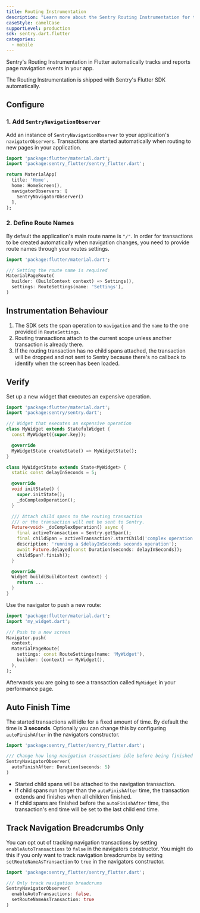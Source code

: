 ```yaml
---
title: Routing Instrumentation
description: "Learn more about the Sentry Routing Instrumentation for the Flutter SDK."
caseStyle: camelCase
supportLevel: production
sdk: sentry.dart.flutter
categories:
  - mobile
---
```


Sentry's Routing Instrumentation in Flutter automatically tracks and reports page navigation events in your app.

<Note>

The Routing Instrumentation is shipped with Sentry's Flutter SDK automatically.

</Note>

## Configure

### 1. Add `SentryNavigationObserver`

Add an instance of `SentryNavigationObserver` to your application's `navigatorObservers`.
Transactions are started automatically when routing to new pages in your application.

```dart
import 'package:flutter/material.dart';
import 'package:sentry_flutter/sentry_flutter.dart';

return MaterialApp(
  title: 'Home',
  home: HomeScreen(),
  navigatorObservers: [
    SentryNavigatorObserver()
  ],
);
```

### 2. Define Route Names

By default the application's main route name is `"/"`.
In order for transactions to be created automatically when navigation changes, you need to provide route names through your routes settings.

```dart
import 'package:flutter/material.dart';

/// Setting the route name is required
MaterialPageRoute(
  builder: (BuildContext context) => Settings(),
  settings: RouteSettings(name: 'Settings'),
)
```

## Instrumentation Behaviour

1. The SDK sets the span operation to `navigation` and the `name` to the one provided in `RouteSettings`.
2. Routing transactions attach to the current scope unless another transaction is already there.
3. If the routing transaction has no child spans attached, the transaction will be dropped and not sent to Sentry because there's no callback to identify when the screen has been loaded.

## Verify

Set up a new widget that executes an expensive operation.

```dart
import 'package:flutter/material.dart';
import 'package:sentry/sentry.dart';

/// Widget that executes an expensive operation
class MyWidget extends StatefulWidget {
  const MyWidget({super.key});

  @override
  MyWidgetState createState() => MyWidgetState();
}

class MyWidgetState extends State<MyWidget> {
  static const delayInSeconds = 5;

  @override
  void initState() {
    super.initState();
    _doComplexOperation();
  }

  /// Attach child spans to the routing transaction
  /// or the transaction will not be sent to Sentry.
  Future<void> _doComplexOperation() async {
    final activeTransaction = Sentry.getSpan();
    final childSpan = activeTransaction?.startChild('complex operation',
    description: 'running a $delayInSeconds seconds operation');
    await Future.delayed(const Duration(seconds: delayInSeconds));
    childSpan?.finish();
  }

  @override
  Widget build(BuildContext context) {
    return ...
  }
}
```

Use the navigator to push a new route:

```dart
import 'package:flutter/material.dart';
import 'my_widget.dart';

/// Push to a new screen
Navigator.push(
  context,
  MaterialPageRoute(
    settings: const RouteSettings(name: 'MyWidget'),
    builder: (context) => MyWidget(),
  ),
);
```

Afterwards you are going to see a transaction called `MyWidget` in your performance page.

## Auto Finish Time

The started transactions will idle for a fixed amount of time.
By default the time is **3 seconds**.
Optionally you can change this by configuring `autoFinishAfter` in the navigators constructor.

```dart
import 'package:sentry_flutter/sentry_flutter.dart';

/// Change how long navigation transactions idle before being finished
SentryNavigatorObserver(
  autoFinishAfter: Duration(seconds: 5)
)
```

- Started child spans will be attached to the navigation transaction.
- If child spans run longer than the `autoFinishAfter` time, the transaction extends and finishes when all children finished.
- If child spans are finished before the `autoFinishAfter` time, the transaction's end time will be set to the last child end time.

## Track Navigation Breadcrumbs Only

You can opt out of tracking navigation transactions by setting `enableAutoTransactions` to `false` in the navigators constructor.
You might do this if you only want to track navigation breadcrumbs by setting `setRouteNameAsTransaction` to `true` in the navigators constructor.

```dart
import 'package:sentry_flutter/sentry_flutter.dart';

/// Only track navigation breadcrums
SentryNavigatorObserver(
  enableAutoTransactions: false,
  setRouteNameAsTransaction: true
)
```
